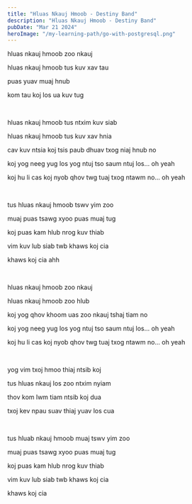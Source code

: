 ```yaml
---
title: "Hluas Nkauj Hmoob - Destiny Band"
description: "Hluas Nkauj Hmoob - Destiny Band"
pubDate: "Mar 21 2024"
heroImage: "/my-learning-path/go-with-postgresql.png"
---
```


hluas nkauj hmoob zoo nkauj

hluas nkauj hmoob tus kuv xav tau

puas yuav muaj hnub

kom tau koj los ua kuv tug

<br />

hluas nkauj hmoob tus ntxim kuv siab

hluas nkauj hmoob tus kuv xav hnia

cav kuv ntsia koj tsis paub dhuav txog niaj hnub no

koj yog neeg yug los yog ntuj tso saum ntuj los... oh yeah

koj hu li cas koj nyob qhov twg tuaj txog ntawm no... oh yeah

<br />

tus hluas nkauj hmoob tswv yim zoo

muaj puas tsawg xyoo puas muaj tug

koj puas kam hlub nrog kuv thiab

vim kuv lub siab twb khaws koj cia

khaws koj cia ahh

<br />

hluas nkauj hmoob zoo nkauj

hluas nkauj hmoob zoo hlub

koj yog qhov khoom uas zoo nkauj tshaj tiam no

koj yog neeg yug los yog ntuj tso saum ntuj los... oh yeah

koj hu li cas koj nyob qhov twg tuaj txog ntawm no... oh yeah

<br />

yog vim txoj hmoo thiaj ntsib koj

tus hluas nkauj los zoo ntxim nyiam

thov kom lwm tiam ntsib koj dua

txoj kev npau suav thiaj yuav los cua

<br />

tus hluab nkauj hmoob muaj tswv yim zoo

muaj puas tsawg xyoo puas muaj tug

koj puas kam hlub nrog kuv thiab

vim kuv lub siab twb khaws koj cia

khaws koj cia
